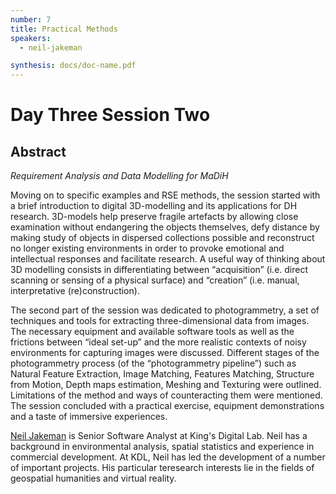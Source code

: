 ```yaml
---
number: 7
title: Practical Methods
speakers:
  - neil-jakeman

synthesis: docs/doc-name.pdf
---
```


# Day Three Session Two

## Abstract

_Requirement Analysis and Data Modelling for MaDiH_

Moving on to specific examples and RSE methods, the session started with a brief introduction to digital 3D-modelling and its applications for DH research. 3D-models help preserve fragile artefacts by allowing close examination without endangering the objects themselves, defy distance by making study of objects in dispersed collections possible and reconstruct no longer existing environments in order to provoke emotional and intellectual responses and facilitate research. A useful way of thinking about 3D modelling consists in differentiating between “acquisition” (i.e. direct scanning or sensing of a physical surface) and “creation” (i.e. manual, interpretative (re)construction).

The second part of the session was dedicated to photogrammetry, a set of techniques and tools for extracting three-dimensional data from images. The necessary equipment and available software tools as well as the frictions between “ideal set-up” and the more realistic contexts of noisy environments for capturing images were discussed. Different stages of the photogrammetry process (of the “photogrammetry pipeline”) such as Natural Feature Extraction, Image Matching, Features Matching, Structure from Motion, Depth maps estimation, Meshing and Texturing were outlined. Limitations of the method and ways of counteracting them were mentioned. The session concluded with a practical exercise, equipment demonstrations and a taste of immersive experiences. 

<Download download="docs/3.1_MaDiH-Example.pdf" />

<Speakers>

<Speaker speaker="neil-jakeman">

[Neil Jakeman](https://www.kdl.kcl.ac.uk/who-we-are/neil-jakeman/) is Senior Software Analyst at King's Digital Lab. Neil has a background in environmental analysis, spatial statistics and experience in commercial development. At KDL, Neil has led the development of a number of important projects. His particular teresearch interests lie in the fields of geospatial humanities and virtual reality.

</Speaker>
</Speakers>
